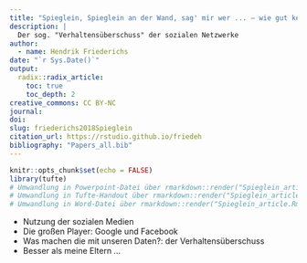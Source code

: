 ```yaml
---
title: "Spieglein, Spieglein an der Wand, sag' mir wer ... – wie gut kennen mich Facebook & Co.?"
description: |
  Der sog. "Verhaltensüberschuss" der sozialen Netzwerke
author:
  - name: Hendrik Friederichs
date: "`r Sys.Date()`"
output: 
  radix::radix_article:
    toc: true
    toc_depth: 2
creative_commons: CC BY-NC
journal:
doi:
slug: friederichs2018Spieglein
citation_url: https://rstudio.github.io/friedeh
bibliography: "Papers_all.bib"
---
```


```r
knitr::opts_chunk$set(echo = FALSE)
library(tufte)
# Umwandlung in Powerpoint-Datei über rmarkdown::render("Spieglein_article.Rmd", output_format = "powerpoint_presentation", output_options = list(reference_doc = "my-styles.pptx"))
# Umwandlung in Tufte-Handout über rmarkdown::render("Spieglein_article.Rmd", output_format = "tufte_handout")
# Umwandlung in Word-Datei über rmarkdown::render("Spieglein_article.Rmd", output_format = "word_document")
```

* Nutzung der sozialen Medien
* Die großen Player: Google und Facebook
* Was machen die mit unseren Daten?: der Verhaltensüberschuss
* Besser als meine Eltern ...




